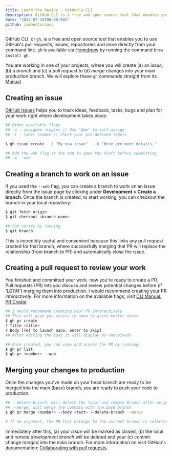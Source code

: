 ```yaml
---
title: Learn the Basics - GitHub's CLI
description: GitHub CLI is a free and open source tool that enables you to use GitHub's pull requests, issues, repositories and more directly from your command line.
date: "2023-07-24T00:00:00Z"
github: iamhectorsosa
---
```


GitHub CLI, or `gh`, is a free and open source tool that enables you to use GitHub's pull requests, issues, repositories and more directly from your command line. `gh` is available via [Homebrew](https://brew.sh/) by running the command `brew install gh`.

You are working in one of your projects, where you will create (a) an _issue_, (b) a _branch_ and (c) a _pull request_ to (d) _merge_ changes into your main production branch. We will explore these `gh` commands straight from its [Manual](https://cli.github.com/manual/gh).

## Creating an issue

[GitHub Issues](https://docs.github.com/en/issues) helps you to track ideas, feedback, tasks, bugs and plan for your work right where development takes place.

```bash
## Other available flags
## -a --assignee <login> // Use "@me" to self-assign
## -l --label <name> // Check your pre-defined labels

$ gh issue create --t "My new issue"  --b "Here are more details."

## Add the web flag at the end to open the draft before submitting
## -w --web
```

## Creating a branch to work on an issue

If you used the `--web` flag, you can create a branch to work on an issue directly from the issue page by clicking under **Development > Create a branch**. Once the branch is created, to start working, you can checkout the branch in your local repository:

```bash
$ git fetch origin
$ git checkout <branch_name>

## Can verify by running
$ git branch
```

This is incredibly useful and convenient because this links any pull request created for that branch, where successfully merging that PR will replace the relationship (from branch to PR) and automatically close the issue.

## Creating a pull request to review your work

You finished and committed your work. now you're ready to create a PR. Pull requests (PR) lets you discuss and review potential changes before (if _'LGTM'_) merging them into production. I would recommend creating your PR _interactively_. For more information on the available flags, visit [CLI Manual: PR Create](https://cli.github.com/manual/gh_pr_create)

```bash
## I would recommend creating your PR Interactively
## This will give you access to nano to write better notes
$ gh pr create
? Title <title>
? Body [(e) to launch nano, enter to skip]
## After editing the body it will display as <Received>

## Once created, you can view and access the PR by running:
$ gh pr list
$ gh pr <number> --web
```

## Merging your changes to production

Once the changes you've made on your head branch are ready to be merged into the main (base) branch, you are ready to push your code to production.

```bash
## --delete-branch: will delete the local and remote branch after merge
## --merge: will merge the commits with the base branch
$ gh pr merge <number> --body <text> --delete-branch --merge

# If no argument, the PR that belongs to the current branch is selected.
```

Immediately after this, (a) your _issue_ will be marked as closed, (b) the local and remote _development branch_ will be deleted and your (c) commit change _merged_ into the main branch. For more information on visit GitHub's documentation: [Collaborating with pull requests](https://docs.github.com/en/pull-requests/collaborating-with-pull-requests).
